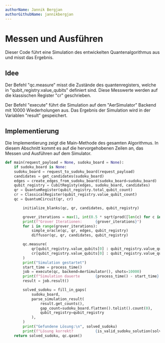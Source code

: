 ```yaml
---
authorName: Jannik Bergjan
authorGithubName: jannikbergjan
---
```


# Messen und Ausführen
Dieser Code führt eine Simulation des entwickelten Quantenalgorithmus aus und misst das Ergebnis.
## Idee
Der Befehl "qc.measure" misst die Zustände des quantenregisters, welche in "qubit_registry.value_qubits" definiert sind.
Diese Messwerte werden auf die klassischen Register "cr" geschrieben.

Der Befehl "execute" führt die Simulation auf dem "AerSimulator" Backend mit 10000 Wiederholungen aus.
Das Ergebnis der Simulation wird in der Variablen "result" gespeichert.

## Implementierung
Die Implementierung zeigt die Main-Methode des gesamten Algorithmus. In diesem Abschnitt kommt es auf die
hervorgehobenen Zeilen an, das Messen und Ausführen auf dem Simulator.
```python {19-27}
def main(request_payload = None, sudoku_board = None):
    if sudoku_board is None:
    sudoku_board = request_to_sudoku_board(request_payload)
    candidates = get_candidates(sudoku_board)
    edges = create_edges_from_sudoku_board(sudoku_board=sudoku_board)
    qubit_registry = CubitRegisty(edges, sudoku_board, candidates)
    qr = QuantumRegister(qubit_registry.total_qubit_count)
    cr = ClassicalRegister(qubit_registry.value_qubit_count)
    qc = QuantumCircuit(qr, cr)

        initialize_blanks(qc, qr, candidates, qubit_registry)

        grover_iterations = max(1, int(0.5 * sqrt(prod([len(c) for c in candidates]))))
        print(f"Grover Iterationen:      {grover_iterations}")
        for i in range(grover_iterations):
            simple_oracle(qc, qr, edges, qubit_registry)
            diffusor(qc, qr, candidates, qubit_registry)

        qc.measure(
            qr[qubit_registry.value_qubits[0] : qubit_registry.value_qubits[1] + 1],
            cr[qubit_registry.value_qubits[0] : qubit_registry.value_qubits[1] + 1],
        )
        print("Simulation gestartet")
        start_time = process_time()
        job = execute(qc, backend=AerSimulator(), shots=10000)
        print(f"Simulation dauerte       {process_time() - start_time} Sekunden")
        result = job.result()

        solved_sudoku = fill_in_gaps(
            sudoku_board,
            parse_simulation_result(
                result.get_counts(),
                gap_count=sudoku_board.flatten().tolist().count(0),
                qubit_registry=qubit_registry
            ),
        )
        print("Gefundene Lösung:\n", solved_sudoku)
        print(f"Lösung korrekt?          {is_valid_sudoku_solution(solved_sudoku)}")
    return solved_sudoku, qc.qasm()
```

